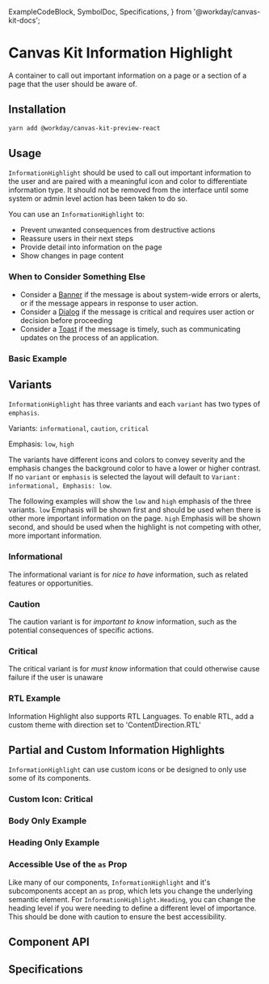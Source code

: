   ExampleCodeBlock,
  SymbolDoc,
  Specifications,
} from '@workday/canvas-kit-docs';


<Meta of={InformationHighlight} />

# Canvas Kit Information Highlight

A container to call out important information on a page or a section of a page that the user should be aware of.

## Installation

```sh
yarn add @workday/canvas-kit-preview-react
```

## Usage

`InformationHighlight` should be used to call out important information to the user and are paired with a meaningful
 icon and color to differentiate information type. It should not be removed from the interface until some system or admin level action has been taken to do so.

You can use an `InformationHighlight` to:
- Prevent unwanted consequences from destructive actions
- Reassure users in their next steps
- Provide detail into information on the page
- Show changes in page content

### When to Consider Something Else
- Consider a [Banner](https://workday.github.io/canvas-kit/?path=/docs/components-indicators-banner--docs) if the message is about system-wide errors or alerts, or if the message appears in response to user action.
- Consider a [Dialog](https://workday.github.io/canvas-kit/?path=/docs/components-popups-dialog--docs) if the message is critical and requires user action or decision before proceeding
- Consider a [Toast](https://workday.github.io/canvas-kit/?path=/docs/components-popups-toast--docs) if the message is timely, such as communicating updates on the process of an application.
### Basic Example
<ExampleCodeBlock code={Basic} />


## Variants
`InformationHighlight` has three variants and each `variant` has two types of `emphasis`.


Variants: `informational`, `caution`, `critical`

Emphasis: `low`, `high`


The variants have different icons and colors to convey severity and the emphasis changes the background color to have a
 lower or higher contrast. If no `variant` or `emphasis` is selected the layout will default to
  `Variant: informational, Emphasis: low`.


The following examples will show the `low` and `high` emphasis of the three variants.
`low` Emphasis will be shown first and should be used when there is other more important information on the page.
`high` Emphasis will be shown second, and should be used when the highlight is not competing with other, more important information.

### Informational
The informational variant is for _nice to have_ information, such as related features or opportunities.
<ExampleCodeBlock code={Informational} />

### Caution
The caution variant is for _important to know_ information, such as the potential consequences of specific actions.

<ExampleCodeBlock code={Caution} />


### Critical
The critical variant is for _must know_ information that could otherwise cause failure if the user is unaware

<ExampleCodeBlock code={Critical} />


### RTL Example
 Information Highlight also supports RTL Languages. To enable RTL, add a custom theme with direction set to 'ContentDirection.RTL'
<ExampleCodeBlock code={RTL} />

## Partial and Custom Information Highlights

`InformationHighlight` can use custom icons or be designed to only use some of its components.

### Custom Icon: Critical
<ExampleCodeBlock code={IconCritical} />

### Body Only Example
<ExampleCodeBlock code={Body} />

### Heading Only Example
<ExampleCodeBlock code={Heading} />

### Accessible Use of the `as` Prop
Like many of our components, `InformationHighlight` and it's subcomponents accept an `as` prop, which lets you change
the underlying semantic element. For `InformationHighlight.Heading`, you can change the heading level if you were
needing to define a different level of importance. This should be done with caution to ensure the best accessibility.

## Component API

<SymbolDoc name="InformationHighlight" fileName="/preview/" />

## Specifications

<Specifications file="InformationHighlight.spec.tsx" name="InformationHighlight" />
